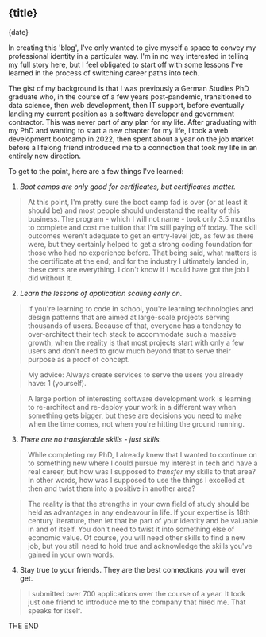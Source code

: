 
## {title}
{date}

In creating this 'blog', I've only wanted to give myself a space to convey my professional identity in a particular way. I'm in no way interested in telling my full story here, but I feel obligated to start off with some lessons I've learned in the process of switching career paths into tech.

The gist of my background is that I was previously a German Studies PhD graduate who, in the course of a few years post-pandemic, transitioned to data science, then web development, then IT support, before eventually landing my current position as a software developer and government contractor. This was never part of any plan for my life. After graduating with my PhD and wanting to start a new chapter for my life, I took a web development bootcamp in 2022, then spent about a year on the job market before a lifelong friend introduced me to a connection that took my life in an entirely new direction. 

To get to the point, here are a few things I've learned:

1. *Boot camps are only good for certificates, but certificates matter.* 

> At this point, I'm pretty sure the boot camp fad is over (or at least it should be) and most people should understand the reality of this business. The program - which I will not name - took only 3.5 months to complete and cost me tuition that I'm still paying off today. The skill outcomes weren't adequate to get an entry-level job, as few as there were, but they certainly helped to get a strong coding foundation for those who had no experience before. That being said, what matters is the certificate at the end; and for the industry I ultimately landed in, these certs are everything. I don't know if I would have got the job I did without it.

2. *Learn the lessons of application scaling early on.*

> If you're learning to code in school, you're learning technologies and design patterns that are aimed at large-scale projects serving thousands of users. Because of that, everyone has a tendency to over-architect their tech stack to accommodate such a massive growth, when the reality is that most projects start with only a few users and don't need to grow much beyond that to serve their purpose as a proof of concept.

> My advice: Always create services to serve the users you already have: 1 (yourself). 

> A large portion of interesting software development work is learning to re-architect and re-deploy your work in a different way when something gets bigger, but these are decisions you need to make when the time comes, not when you're hitting the ground running.

3. *There are no transferable skills - just skills.*

> While completing my PhD, I already knew that I wanted to continue on to something new where I could pursue my interest in tech and have a real career, but how was I supposed to *transfer* my skills to that area? In other words, how was I supposed to use the things I excelled at then and twist them into a positive in another area? 

> The reality is that the strengths in your own field of study should be held as advantages in any endeavour in life. If your expertise is 18th century literature, then let that be part of your identity and be valuable in and of itself. You don't need to twist it into something else of economic value. Of course, you will need other skills to find a new job, but you still need to hold true and acknowledge the skills you've gained in your own words.

4. Stay true to your friends. They are the best connections you will ever get.

> I submitted over 700 applications over the course of a year. It took just one friend to introduce me to the company that hired me. That speaks for itself.

THE END